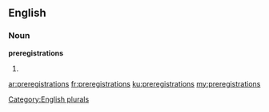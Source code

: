 ==English==

===Noun===
'''preregistrations'''

# {{plural of|preregistration}}

[[Category:English plurals]]

[[ar:preregistrations]]
[[fr:preregistrations]]
[[ku:preregistrations]]
[[my:preregistrations]]